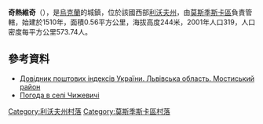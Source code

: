 {{coord|49|43|22|N|23|13|18|E|scale:100000|display=title}}

'''奇熱維奇'''（{{lang-uk|Чижевичі}}），是[[烏克蘭|烏克蘭]]的城鎮，位於該國西部[[利沃夫州|利沃夫州]]，由[[莫斯季斯卡區|莫斯季斯卡區]]負責管轄，始建於1510年，面積0.56平方公里，海拔高度244米，2001年人口319，人口密度每平方公里573.74人。

==參考資料==
*[http://www.uaidx.com/13/294/index Довідник поштових індексів України. Львівська область. Мостиський район]{{Wayback|url=http://www.uaidx.com/13/294/index |date=20161018190804 }}
* [http://weather.in.ua/ua/l'vovskaja/28403 Погода в селі Чижевичі] {{Wayback|url=http://weather.in.ua/ua/l%27vovskaja/28403 |date=20220331081044 }}

[[Category:利沃夫州村落|Category:利沃夫州村落]]
[[Category:莫斯季斯卡區村落|Category:莫斯季斯卡區村落]]


{{Lviv-geo-stub}}